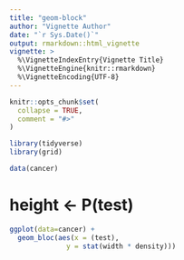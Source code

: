 ```yaml
---
title: "geom-block"
author: "Vignette Author"
date: "`r Sys.Date()`"
output: rmarkdown::html_vignette
vignette: >
  %\VignetteIndexEntry{Vignette Title}
  %\VignetteEngine{knitr::rmarkdown}
  %\VignetteEncoding{UTF-8}
---
```


```r
knitr::opts_chunk$set(
  collapse = TRUE,
  comment = "#>"
)

library(tidyverse)
library(grid)

data(cancer)
```


# height <- P(test)

```r
ggplot(data=cancer) + 
  geom_bloc(aes(x = (test), 
              y = stat(width * density)))
            

```

